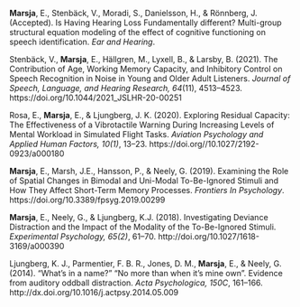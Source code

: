 **Marsja**, E., Stenbäck, V., Moradi, S., Danielsson, H., & Rönnberg, J. (Accepted). Is Having Hearing Loss Fundamentally different? Multi-group structural equation modeling of the effect of cognitive functioning on speech identification. *Ear and Hearing*.

Stenbäck, V., **Marsja**, E., Hällgren, M., Lyxell, B., & Larsby, B. (2021). The Contribution of Age, Working Memory Capacity, and Inhibitory Control on Speech Recognition in Noise in Young and Older Adult Listeners. *Journal of Speech, Language, and Hearing Research, 64*(11), 4513–4523. https://doi.org/10.1044/2021_JSLHR-20-00251

Rosa, E., **Marsja**, E., & Ljungberg, J. K. (2020). Exploring Residual Capacity: The Effectiveness of a Vibrotactile Warning During Increasing Levels of Mental Workload in Simulated Flight Tasks. *Aviation Psychology and Applied Human Factors, 10(1)*, 13–23. https://doi.org//10.1027/2192-0923/a000180

**Marsja**, E., Marsh, J.E., Hansson, P., & Neely, G. (2019). Examining the Role of Spatial Changes in Bimodal and Uni-Modal To-Be-Ignored Stimuli and How They Affect Short-Term Memory Processes. *Frontiers In Psychology*. https://doi.org/10.3389/fpsyg.2019.00299

**Marsja**, E., Neely, G., & Ljungberg, K.J. (2018). Investigating Deviance Distraction and the Impact of the Modality of the To-Be-Ignored Stimuli. *Experimental Psychology, 65(2)*, 61–70. http://doi.org/10.1027/1618-3169/a000390

Ljungberg, K. J., Parmentier, F. B. R., Jones, D. M., **Marsja**, E., & Neely, G. (2014). “What’s in a name?” “No more than when it’s mine own". Evidence from auditory oddball distraction. *Acta Psychologica, 150C*, 161–166. http://dx.doi.org/10.1016/j.actpsy.2014.05.009